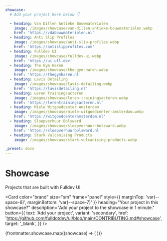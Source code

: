 ```yaml
---
showcase:
  # Add your project here below 👇

  - heading: Van Dillen Antieke Bouwmaterialen
    image: /images/showcase/van-dillen-antieke-bouwmaterialen.webp
    href: 'https://vdabouwmaterialen.nl'
  - heading: Anti Slip Profiles
    image: /images/showcase/anti-slip-profiles.webp
    href: 'https://antislipprofiles.com'
  - heading: Fulldev UI
    image: /images/showcase/fulldev-ui.webp
    href: 'https://ui.ull.dev'
  - heading: The Gym Haren
    image: /images/showcase/the-gym-haren.webp
    href: 'https://thegymharen.nl'
  - heading: Lavis Detailing
    image: /images/showcase/lavis-detailing.webp
    href: 'https://lavisdetailing.nl'
  - heading: Leren Trainingsacteren
    image: /images/showcase/leren-trainingsacteren.webp
    href: 'https://lerentrainingsacteren.nl'
  - heading: Miele Witgoedcenter Amsterdam
    image: /images/showcase/miele-witgoedcenter-amsterdam.webp
    href: 'https://witgoedcenteramsterdam.nl'
  - heading: Sloepverhuur Bolsward
    image: /images/showcase/sloepverhuur-bolsward.webp
    href: 'https://sloepverhuurbolsward.nl'
  - heading: Stark Vulcanising Products
    image: /images/showcase/stark-vulcanising-products.webp

_preset: docs
---
```



# Showcase

Projects that are built with Fulldev UI.

<Card
  color="brand"
  size="sm"
  frame="panel"
  style={{ marginTop: 'var(--space-6)', marginBottom: 'var(--space-7)' }}
  heading="Your project in this showcase?"
  description="Add your project to the showcase in 1 minute."
  button={{
    text: 'Add your project',
    variant: 'secondary',
    href: 'https://github.com/fulldotdev/ui/blob/main/CONTRIBUTING.md#showcase',
    target: '_blank',
  }}
/>

<Masonry>
  {frontmatter.showcase.map((showcase) => (
    <Card frame="panel" position="inset" {...showcase} target="_blank" />
  ))}
</Masonry>
